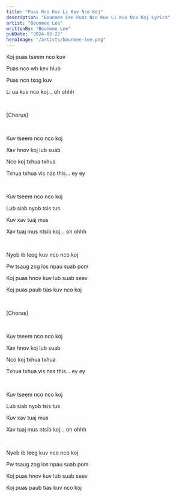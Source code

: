 ```yaml
---
title: "Puas Nco Kuv Li Kuv Nco Koj"
description: "Bounmee Lee Puas Nco Kuv Li Kuv Nco Koj Lyrics"
artist: "Bounmee Lee"
writtenBy: "Bounmee Lee"
pubDate: "2024-03-22"
heroImage: "/artists/bounmee-lee.png"
---
```


Koj puas tseem nco kuv

Puas nco wb kev hlub

Puas nco txog kuv

Li ua kuv nco koj... oh ohhh

<br />

[Chorus]

<br />

Kuv tseem nco nco koj

Xav hnov koj lub suab

Nco koj txhua txhua

Txhua txhua vis nas this... ey ey

<br />

Kuv tseem nco nco koj

Lub siab nyob tsis tus

Kuv xav tuaj mus

Xav tuaj mus ntsib koj... oh ohhh

<br />

Nyob ib leeg kuv nco nco koj

Pw tsaug zog los npau suab pom

Koj puas hnov kuv lub suab seev

Koj puas paub tias kuv nco koj

<br />

[Chorus]

<br />

Kuv tseem nco nco koj

Xav hnov koj lub suab

Nco koj txhua txhua

Txhua txhua vis nas this... ey ey

<br />

Kuv tseem nco nco koj

Lub siab nyob tsis tus

Kuv xav tuaj mus

Xav tuaj mus ntsib koj... oh ohhh

<br />

Nyob ib leeg kuv nco nco koj

Pw tsaug zog los npau suab pom

Koj puas hnov kuv lub suab seev

Koj puas paub tias kuv nco koj
